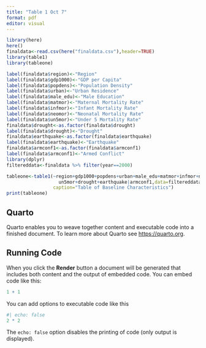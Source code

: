 ```yaml
---
title: "Table 1 Oct 7"
format: pdf
editor: visual
---
```


```r
library(here)
here()
finaldata<-read.csv(here("finaldata.csv"),header=TRUE)
library(table1)
library(tableone)

label(finaldata$region)<-"Region"
label(finaldata$gdp1000)<-"GDP per Capita"
label(finaldata$popdens)<-"Population Density"
label(finaldata$urban)<-"Urban Residence"
label(finaldata$male_edu)<-"Male Education"
label(finaldata$matmor)<-"Maternal Mortality Rate"
label(finaldata$infmor)<-"Infant Mortality Rate"
label(finaldata$neomor)<-"Neonatal Mortality Rate"
label(finaldata$un5mor)<-"Under 5 Mortality Rate"
finaldata$drought<-as.factor(finaldata$drought)
label(finaldata$drought)<-"Drought"
finaldata$earthquake<-as.factor(finaldata$earthquake)
label(finaldata$earthquake)<-"Earthquake"
finaldata$armconf1<-as.factor(finaldata$armconf1)
label(finaldata$armconf1)<-"Armed Conflict"
library(dplyr)
filtereddata<-finaldata %>% filter(year==2000)

tableone<-table1(~region+gdp1000+popdens+urban+male_edu+matmor+infmor+neomor+
                   un5mor+drought+earthquake|armconf1,data=filtereddata,
                 caption="Table of Baseline Characteristics")
print(tableone)


```

## Quarto

Quarto enables you to weave together content and executable code into a finished document. To learn more about Quarto see <https://quarto.org>.

## Running Code

When you click the **Render** button a document will be generated that includes both content and the output of embedded code. You can embed code like this:

```r
1 + 1
```

You can add options to executable code like this

```r
#| echo: false
2 * 2
```

The `echo: false` option disables the printing of code (only output is displayed).
